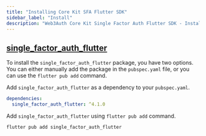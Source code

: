 ```yaml
---
title: "Installing Core Kit SFA Flutter SDK"
sidebar_label: "Install"
description: "Web3Auth Core Kit Single Factor Auth Flutter SDK - Install | Documentation - Web3Auth"
---
```


## [single_factor_auth_flutter](https://pub.dev/packages/single_factor_auth_flutter)

To install the `single_factor_auth_flutter` package, you have two options. You can either manually
add the package in the `pubspec.yaml` file, or you can use the `flutter pub add` command.

Add `single_factor_auth_flutter` as a dependency to your `pubspec.yaml`.

```yaml
dependencies:
  single_factor_auth_flutter: ^4.1.0
```

Add `single_factor_auth_flutter` using `flutter pub add` command.

```sh
flutter pub add single_factor_auth_flutter
```
